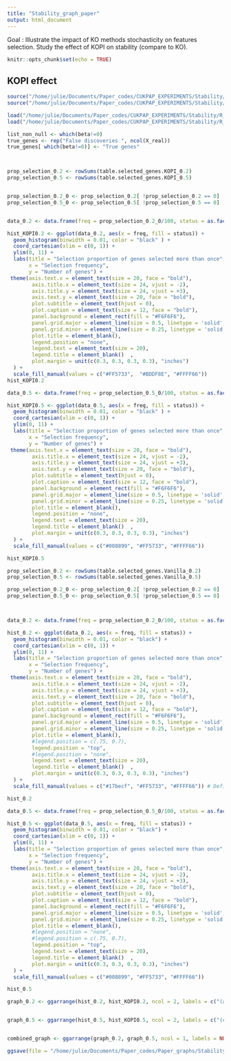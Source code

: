 ```yaml
---
title: "Stability_graph_paper"
output: html_document
---
```

Goal : Illustrate the impact of KO methods stochasticity on features selection. Study the effect of KOPI on stability (compare to KO). 

```r
knitr::opts_chunk$set(echo = TRUE)
```


## KOPI effect ##


```r

source("/home/julie/Documents/Paper_codes/CUKPAP_EXPERIMENTS/Stability/Settings.R")
source("/home/julie/Documents/Paper_codes/CUKPAP_EXPERIMENTS/Stability/Functions.R")

load("/home/julie/Documents/Paper_codes/CUKPAP_EXPERIMENTS/Stability/R_files/table.selected_genes_no_cv_Vanilla.R")
load("/home/julie/Documents/Paper_codes/CUKPAP_EXPERIMENTS/Stability/R_files/table.selected_genes_no_cv_KOPI.R")
```


```r

list_non_null <- which(beta!=0)
true_genes <- rep("False discoveries ", ncol(X_real))
true_genes[ which(beta!=0)] <- "True genes"



prop_selection_0.2 <- rowSums(table.selected_genes.KOPI_0.2)
prop_selection_0.5 <- rowSums(table.selected_genes.KOPI_0.5)


prop_selection_0.2_0 <- prop_selection_0.2[ !prop_selection_0.2 == 0]
prop_selection_0.5_0 <- prop_selection_0.5[ !prop_selection_0.5 == 0]


data_0.2 <- data.frame(freq = prop_selection_0.2_0/100, status = as.factor(true_genes[ !prop_selection_0.2 == 0]))

hist_KOPI0.2 <- ggplot(data_0.2, aes(x = freq, fill = status)) +
  geom_histogram(binwidth = 0.01, color = "black" ) +
  coord_cartesian(xlim = c(0, 1)) + 
  ylim(0, 11) +
  labs(title = "Selection proportion of genes selected more than once",
       x = "Selection frequency",
       y = "Number of genes") +
 theme(axis.text.x = element_text(size = 20, face = "bold"),
        axis.title.x = element_text(size = 24, vjust = -2),
        axis.title.y = element_text(size = 24, vjust = +3),
        axis.text.y = element_text(size = 20, face = "bold"),
        plot.subtitle = element_text(hjust = 0),
        plot.caption = element_text(size = 12, face = "bold"),
        panel.background = element_rect(fill = "#F6F6F6"),
        panel.grid.major = element_line(size = 0.5, linetype = 'solid', colour = "white"), 
        panel.grid.minor = element_line(size = 0.25, linetype = 'solid', colour = "white"),
        plot.title = element_blank(),
        legend.position = "none",
        legend.text = element_text(size = 20),  
        legend.title = element_blank()  , 
        plot.margin = unit(c(0.3, 0.3, 0.3, 0.3), "inches")
  ) +
  scale_fill_manual(values = c("#FF5733",  "#BDDF8E", "#FFFF66")) 
hist_KOPI0.2

data_0.5 <- data.frame(freq = prop_selection_0.5_0/100, status = as.factor(true_genes[ !prop_selection_0.5 == 0]))

hist_KOPI0.5 <- ggplot(data_0.5, aes(x = freq, fill = status)) +
  geom_histogram(binwidth = 0.01, color = "black" ) +
  coord_cartesian(xlim = c(0, 1)) + 
  ylim(0, 11) +
  labs(title = "Selection proportion of genes selected more than once",
       x = "Selection frequency",
       y = "Number of genes") +
 theme(axis.text.x = element_text(size = 20, face = "bold"),
        axis.title.x = element_text(size = 24, vjust = -2),
        axis.title.y = element_text(size = 24, vjust = +3),
        axis.text.y = element_text(size = 20, face = "bold"),
        plot.subtitle = element_text(hjust = 0),
        plot.caption = element_text(size = 12, face = "bold"),
        panel.background = element_rect(fill = "#F6F6F6"),
        panel.grid.major = element_line(size = 0.5, linetype = 'solid', colour = "white"), 
        panel.grid.minor = element_line(size = 0.25, linetype = 'solid', colour = "white"),
        plot.title = element_blank(),
        legend.position = "none",
        legend.text = element_text(size = 20),  
        legend.title = element_blank()  , 
        plot.margin = unit(c(0.3, 0.3, 0.3, 0.3), "inches")
  ) +
  scale_fill_manual(values = c("#008899", "#FF5733", "#FFFF66")) 

hist_KOPI0.5


```


```r


prop_selection_0.2 <- rowSums(table.selected_genes.Vanilla_0.2)
prop_selection_0.5 <- rowSums(table.selected_genes.Vanilla_0.5)

prop_selection_0.2_0 <- prop_selection_0.2[ !prop_selection_0.2 == 0]
prop_selection_0.5_0 <- prop_selection_0.5[ !prop_selection_0.5 == 0]



data_0.2 <- data.frame(freq = prop_selection_0.2_0/100, status = as.factor(true_genes[ !prop_selection_0.2 == 0]))

hist_0.2 <- ggplot(data_0.2, aes(x = freq, fill = status)) +
  geom_histogram(binwidth = 0.01, color = "black") +
  coord_cartesian(xlim = c(0, 1)) + 
  ylim(0, 11) +
  labs(title = "Selection proportion of genes selected more than once",
       x = "Selection frequency",
       y = "Number of genes") +
 theme(axis.text.x = element_text(size = 20, face = "bold"),
        axis.title.x = element_text(size = 24, vjust = -2),
        axis.title.y = element_text(size = 24, vjust = +3),
        axis.text.y = element_text(size = 20, face = "bold"),
        plot.subtitle = element_text(hjust = 0),
        plot.caption = element_text(size = 12, face = "bold"),
        panel.background = element_rect(fill = "#F6F6F6"),
        panel.grid.major = element_line(size = 0.5, linetype = 'solid', colour = "white"), 
        panel.grid.minor = element_line(size = 0.25, linetype = 'solid', colour = "white"),
        plot.title = element_blank(),
        #legend.position = c(.75, 0.7),
        legend.position = "top",
        #legend.position = "none",
        legend.text = element_text(size = 20),  
        legend.title = element_blank()  , 
        plot.margin = unit(c(0.3, 0.3, 0.3, 0.3), "inches")
  ) +
  scale_fill_manual(values = c("#17becf", "#FF5733", "#FFFF66")) # Define colors for different statuses

hist_0.2

data_0.5 <- data.frame(freq = prop_selection_0.5_0/100, status = as.factor(true_genes[ !prop_selection_0.5 == 0]))

hist_0.5 <- ggplot(data_0.5, aes(x = freq, fill = status)) +
  geom_histogram(binwidth = 0.01, color = "black") +
  coord_cartesian(xlim = c(0, 1)) + 
  ylim(0, 11) +
  labs(title = "Selection proportion of genes selected more than once",
       x = "Selection frequency",
       y = "Number of genes") +
 theme(axis.text.x = element_text(size = 20, face = "bold"),
        axis.title.x = element_text(size = 24, vjust = -2),
        axis.title.y = element_text(size = 24, vjust = +3),
        axis.text.y = element_text(size = 20, face = "bold"),
        plot.subtitle = element_text(hjust = 0),
        plot.caption = element_text(size = 12, face = "bold"),
        panel.background = element_rect(fill = "#F6F6F6"),
        panel.grid.major = element_line(size = 0.5, linetype = 'solid', colour = "white"), 
        panel.grid.minor = element_line(size = 0.25, linetype = 'solid', colour = "white"),
        plot.title = element_blank(),
        #legend.position = "none",
        #legend.position = c(.75, 0.7),
        legend.position = "top",
        legend.text = element_text(size = 20),  
        legend.title = element_blank()  , 
        plot.margin = unit(c(0.3, 0.3, 0.3, 0.3), "inches")
  ) +
  scale_fill_manual(values = c("#008899", "#FF5733", "#FFFF66")) 

hist_0.5

```







```r

graph_0.2 <- ggarrange(hist_0.2, hist_KOPI0.2, ncol = 2, labels = c("(a) : Vanilla KO, q = 0.2 ", "(b) : KOPI, q = 0.2"), label.x = 0.2, label.y = 0.9, common.legend = TRUE, font.label = list(size = 18), legend = "top") 


graph_0.5 <- ggarrange(hist_0.5, hist_KOPI0.5, ncol = 2, labels = c("(c) : Vanilla KO, q = 0.5 ", "(d) : KOPI, q = 0.5"), label.x = 0.2, label.y = 0.9, common.legend = TRUE, font.label = list(size = 18), legend = "top") 


combined_graph <- ggarrange(graph_0.2, graph_0.5, ncol = 1, labels = NULL)

ggsave(file = "/home/julie/Documents/Paper_codes/Paper_graphs/Stability/Figures/SM_figure_12.png", plot = combined_graph, height = 14, width = 15)

```

